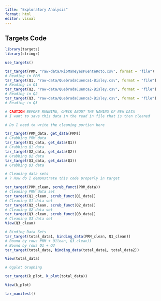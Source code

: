 ```yaml
---
title: "Exploratory Analysis"
format: html
editor: visual
---
```


## Targets Code

```r
library(targets)
library(stringr)
```

```r
use_targets()
```

```r
tar_target(PRM, "raw-data/RioMameyesPuenteRoto.csv", format = "file")
# Reading in PRM
tar_target(Q1, "raw-data/QuebradaCuenca1-Bisley.csv", format = "file")
# Reading in Q1
tar_target(Q2, "raw-data/QuebradaCuenca2-Bisley.csv", format = "file")
# Reading in Q2
tar_target(Q3, "raw-data/QuebradaCuenca3-Bisley.csv", format = "file")
# Reading in Q3

# CAUTION BEFORE RUNNING, CHECK ABOUT THE NAMING OF NEW DATA
# I want to save this data in the read in file that is then cleaned

# Do I need to write the cleaning portion here

tar_target(PRM_data, get_data(PRM))
# Grabbing PRM data
tar_target(Q1_data, get_data(Q1))
# Grabbing Q1 data
tar_target(Q2_data, get_data(Q2))
# Grabbing Q2 data
tar_target(Q3_data, get_data(Q3))
# Grabbing Q3 data
```

```r
# Cleaning data sets
# ? How do I demonstrate this code properly in target

tar_target(PRM_clean, scrub_funct(PRM_data))
# Cleaning PRM data set
tar_target(Q1_clean, scrub_funct(Q1_data))
# Cleaning Q1 data set 
tar_target(Q2_clean, scrub_funct(Q2_data))
# Cleaning Q2 data set  
tar_target(Q3_clean, scrub_funct(Q3_data))
# Cleaning Q3 data set  
View(Q3_clean)
```

```r
# Binding Data Sets
tar_target(total_data1, binding_data(PRM_clean, Q1_clean))
# Bound by rows PRM + Q1lean, Q3_clean))
# Bound by rows Q1 + Q3
tar_target(total_data, binding_data(total_data1, total_data2))

View(total_data)
```

```r
# Ggplot Graphing

tar_target(k_plot, k_plot(total_data))

View(k_plot)
```

```r
tar_manifest()
```
